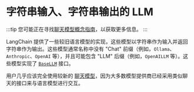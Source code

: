 # 字符串输入、字符串输出的 LLM

:::tip
您可能正在寻找[聊天模型概念指南](/docs/concepts/chat_models)，以获取更多信息。
:::

LangChain 提供了一些较旧语言模型的实现，这些模型以字符串作为输入并返回字符串作为输出。这些模型通常名称中没有 "Chat" 前缀（例如，`Ollama`、`Anthropic`、`OpenAI` 等），并且可能包含 "LLM" 后缀（例如，`OpenAILLM` 等）。这些模型实现了 [`BaseLLM`](https://api.js.langchain.com/classes/_langchain_core.language_models_llms.BaseLLM.html) 接口。

用户几乎应该完全使用较新的 [聊天模型](/docs/concepts/chat_models)，因为大多数模型提供商已经采用类似聊天的接口来与语言模型进行交互。